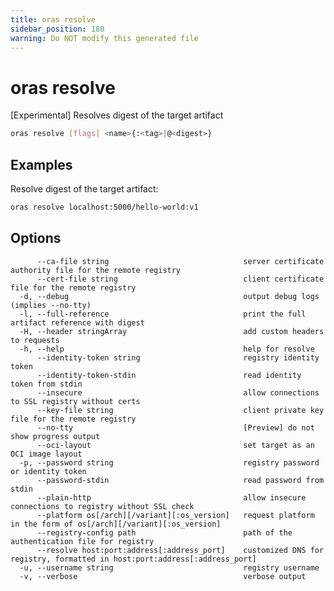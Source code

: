 ```yaml
---
title: oras resolve
sidebar_position: 180
warning: Do NOT modify this generated file
---
```


# oras resolve

[Experimental] Resolves digest of the target artifact

```bash
oras resolve [flags] <name>{:<tag>|@<digest>}
```

## Examples

Resolve digest of the target artifact:

```bash
oras resolve localhost:5000/hello-world:v1
```

## Options

```
      --ca-file string                              server certificate authority file for the remote registry
      --cert-file string                            client certificate file for the remote registry
  -d, --debug                                       output debug logs (implies --no-tty)
  -l, --full-reference                              print the full artifact reference with digest
  -H, --header stringArray                          add custom headers to requests
  -h, --help                                        help for resolve
      --identity-token string                       registry identity token
      --identity-token-stdin                        read identity token from stdin
      --insecure                                    allow connections to SSL registry without certs
      --key-file string                             client private key file for the remote registry
      --no-tty                                      [Preview] do not show progress output
      --oci-layout                                  set target as an OCI image layout
  -p, --password string                             registry password or identity token
      --password-stdin                              read password from stdin
      --plain-http                                  allow insecure connections to registry without SSL check
      --platform os[/arch][/variant][:os_version]   request platform in the form of os[/arch][/variant][:os_version]
      --registry-config path                        path of the authentication file for registry
      --resolve host:port:address[:address_port]    customized DNS for registry, formatted in host:port:address[:address_port]
  -u, --username string                             registry username
  -v, --verbose                                     verbose output
```
